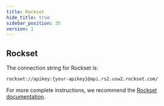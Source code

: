 ```yaml
---
title: Rockset
hide_title: true
sidebar_position: 35
version: 1
---
```


## Rockset

The connection string for Rockset is:

```
rockset://apikey:{your-apikey}@api.rs2.usw2.rockset.com/
```

For more complete instructions, we recommend the [Rockset documentation](https://docs.rockset.com/apache-superset/).
